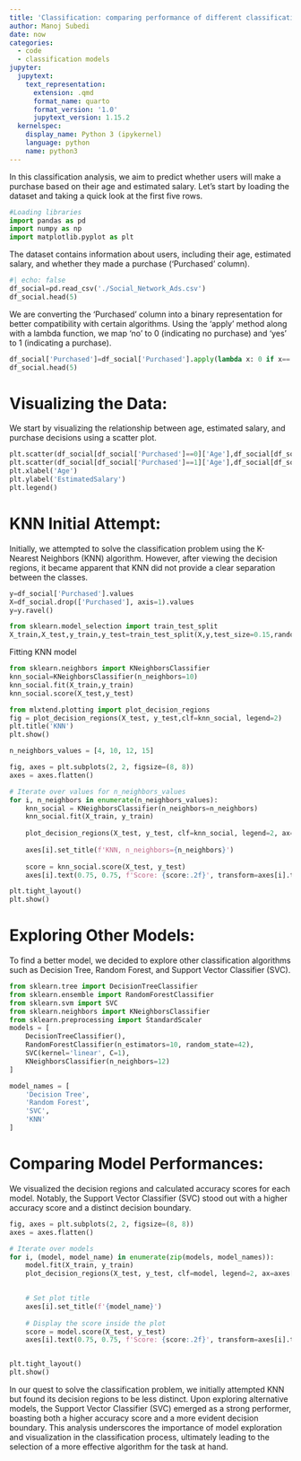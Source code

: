 ```yaml
---
title: 'Classification: comparing performance of different classification models'
author: Manoj Subedi
date: now
categories:
  - code
  - classification models
jupyter:
  jupytext:
    text_representation:
      extension: .qmd
      format_name: quarto
      format_version: '1.0'
      jupytext_version: 1.15.2
  kernelspec:
    display_name: Python 3 (ipykernel)
    language: python
    name: python3
---
```


In this classification analysis, we aim to predict whether users will make a purchase based on their age and estimated salary. Let's start by loading the dataset and taking a quick look at the first five rows.

```python
#Loading libraries
import pandas as pd
import numpy as np
import matplotlib.pyplot as plt
```

The dataset contains information about users, including their age, estimated salary, and whether they made a purchase ('Purchased' column).

```python
#| echo: false
df_social=pd.read_csv('./Social_Network_Ads.csv')
df_social.head(5)
```

We are converting the 'Purchased' column into a binary representation for better compatibility with certain algorithms. Using the 'apply' method along with a lambda function, we map 'no' to 0 (indicating no purchase) and 'yes' to 1 (indicating a purchase).

```python
df_social['Purchased']=df_social['Purchased'].apply(lambda x: 0 if x=='no' else 1)
df_social.head(5)
```

# Visualizing the Data:

We start by visualizing the relationship between age, estimated salary, and purchase decisions using a scatter plot.

```python
plt.scatter(df_social[df_social['Purchased']==0]['Age'],df_social[df_social['Purchased']==0]['EstimatedSalary'], color='green', label='not purchased')
plt.scatter(df_social[df_social['Purchased']==1]['Age'],df_social[df_social['Purchased']==1]['EstimatedSalary'], color='blue', label='purchased')
plt.xlabel('Age')
plt.ylabel('EstimatedSalary')
plt.legend()
```

# KNN Initial Attempt:

Initially, we attempted to solve the classification problem using the K-Nearest Neighbors (KNN) algorithm. However, after viewing the decision regions, it became apparent that KNN did not provide a clear separation between the classes.

```python
y=df_social['Purchased'].values
X=df_social.drop(['Purchased'], axis=1).values
y=y.ravel()
```

```python
from sklearn.model_selection import train_test_split
X_train,X_test,y_train,y_test=train_test_split(X,y,test_size=0.15,random_state=4)
```

Fitting KNN model

```python
from sklearn.neighbors import KNeighborsClassifier
knn_social=KNeighborsClassifier(n_neighbors=10)
knn_social.fit(X_train,y_train)
knn_social.score(X_test,y_test)
```

```python
from mlxtend.plotting import plot_decision_regions
fig = plot_decision_regions(X_test, y_test,clf=knn_social, legend=2)
plt.title('KNN')
plt.show()
```

```python
n_neighbors_values = [4, 10, 12, 15]

fig, axes = plt.subplots(2, 2, figsize=(8, 8))
axes = axes.flatten()

# Iterate over values for n_neighbors_values
for i, n_neighbors in enumerate(n_neighbors_values):
    knn_social = KNeighborsClassifier(n_neighbors=n_neighbors)
    knn_social.fit(X_train, y_train)
    
    plot_decision_regions(X_test, y_test, clf=knn_social, legend=2, ax=axes[i])
    
    axes[i].set_title(f'KNN, n_neighbors={n_neighbors}')
    
    score = knn_social.score(X_test, y_test)
    axes[i].text(0.75, 0.75, f'Score: {score:.2f}', transform=axes[i].transAxes, fontsize=10, verticalalignment='top')

plt.tight_layout()
plt.show()
```

# Exploring Other Models:

To find a better model, we decided to explore other classification algorithms such as Decision Tree, Random Forest, and Support Vector Classifier (SVC).

```python
from sklearn.tree import DecisionTreeClassifier
from sklearn.ensemble import RandomForestClassifier
from sklearn.svm import SVC
from sklearn.neighbors import KNeighborsClassifier
from sklearn.preprocessing import StandardScaler
models = [
    DecisionTreeClassifier(),
    RandomForestClassifier(n_estimators=10, random_state=42),
    SVC(kernel='linear', C=1),
    KNeighborsClassifier(n_neighbors=12)
]

model_names = [
    'Decision Tree',
    'Random Forest',
    'SVC',
    'KNN'
]
```

# Comparing Model Performances:

We visualized the decision regions and calculated accuracy scores for each model. Notably, the Support Vector Classifier (SVC) stood out with a higher accuracy score and a distinct decision boundary.

```python
fig, axes = plt.subplots(2, 2, figsize=(8, 8))
axes = axes.flatten()

# Iterate over models
for i, (model, model_name) in enumerate(zip(models, model_names)):
    model.fit(X_train, y_train)
    plot_decision_regions(X_test, y_test, clf=model, legend=2, ax=axes[i])

    
    # Set plot title
    axes[i].set_title(f'{model_name}')
    
    # Display the score inside the plot
    score = model.score(X_test, y_test)
    axes[i].text(0.75, 0.75, f'Score: {score:.2f}', transform=axes[i].transAxes, fontsize=10, verticalalignment='top')


plt.tight_layout()
plt.show()
```

In our quest to solve the classification problem, we initially attempted KNN but found its decision regions to be less distinct. Upon exploring alternative models, the Support Vector Classifier (SVC) emerged as a strong performer, boasting both a higher accuracy score and a more evident decision boundary. This analysis underscores the importance of model exploration and visualization in the classification process, ultimately leading to the selection of a more effective algorithm for the task at hand.
